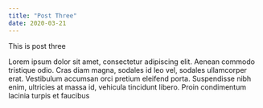 ```yaml
---
title: "Post Three"
date: 2020-03-21
---
```


This is post three

Lorem ipsum dolor sit amet, consectetur adipiscing elit. Aenean commodo tristique odio. Cras diam magna, sodales id leo vel, sodales ullamcorper erat. Vestibulum accumsan orci pretium eleifend porta. Suspendisse nibh enim, ultricies at massa id, vehicula tincidunt libero. Proin condimentum lacinia turpis et faucibus
